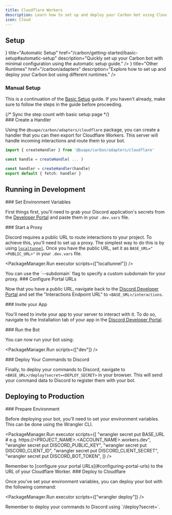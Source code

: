 ```yaml
---
title: Cloudflare Workers
description: Learn how to set up and deploy your Carbon bot using Cloudflare Workers, including development and production environments.
icon: Cloud
---
```



## Setup

<Cards>
    <Card
        icon={<Workflow />}
        title="Automatic Setup"
        href="/carbon/getting-started/basic-setup#automatic-setup"
        description="Quickly set up your Carbon bot with minimal configuration using the automatic setup guide."
    />
    <Card
        icon={<Server />}
        title="Other Runtimes"
        href="/carbon/adapters"
        description="Explore how to set up and deploy your Carbon bot using different runtimes."
    />
</Cards>

### Manual Setup

This is a continuation of the [Basic Setup](/carbon/getting-started/basic-setup) guide. If you haven't already, make sure to follow the steps in the guide before proceeding.

<Steps>
{/* Sync the step count with basic setup page */}
<div class="step" style={{ display: 'hidden' }} />
<div class="step" style={{ display: 'hidden' }} />
<div class="step" style={{ display: 'hidden' }} />
<div class="step" style={{ display: 'hidden' }} />
<div class="step" style={{ display: 'hidden' }} />

<Step>
### Create a Handler

Using the `@buape/carbon/adapters/cloudflare` package, you can create a handler that you can then export for Cloudflare Workers. This server will handle incoming interactions and route them to your bot.

```ts
import { createHandler } from '@buape/carbon/adapters/cloudflare'

const handle = createHandle( ... )

const handler = createHandler(handle)
export default { fetch: handler }
```

</Step>
</Steps>

## Running in Development

<Steps>
<Step>
### Set Environment Variables

First things first, you'll need to grab your Discord application's secrets from the [Developer Portal](https://discord.com/developers/applications) and paste them in your `.dev.vars` file.

</Step>

<Step>
### Start a Proxy

Discord requires a public URL to route interactions to your project. To achieve this, you'll need to set up a proxy. The simplest way to do this is by using [`localtunnel`](https://www.npmjs.com/package/localtunnel). Once you have the public URL, set it as `BASE_URL="<PUBLIC_URL>"` in your `.dev.vars` file.

<PackageManager.Run executor scripts={["localtunnel"]} />

<Callout type="info">
You can use the `--subdomain` flag to specify a custom subdomain for your proxy.
</Callout>
</Step>

<Step>
### Configure Portal URLs

Now that you have a public URL, navigate back to the [Discord Developer Portal](https://discord.com/developers/applications) and set the "Interactions Endpoint URL" to `<BASE_URL>/interactions`.

</Step>

<Step>
### Invite your App

You'll need to invite your app to your server to interact with it. To do so, navigate to the Installation tab of your app in the [Discord Developer Portal](https://discord.com/developers/applications).

</Step>

<Step>
### Run the Bot

You can now run your bot using:

<PackageManager.Run scripts={["dev"]} />
</Step>

<Step>
### Deploy Your Commands to Discord

Finally, to deploy your commands to Discord, navigate to `<BASE_URL>/deploy?secret=<DEPLOY_SECRET>` in your browser. This will send your command data to Discord to register them with your bot.
</Step>

</Steps>

## Deploying to Production

<Steps>
<Step>
### Prepare Environment

Before deploying your bot, you'll need to set your environment variables. This can be done using the Wrangler CLI.

<PackageManager.Run
    executor
    scripts={[
        "wrangler secret put BASE_URL # e.g. https://<PROJECT_NAME>.<ACCOUNT_NAME>.workers.dev",
        "wrangler secret put DISCORD_PUBLIC_KEY",
        "wrangler secret put DISCORD_CLIENT_ID",
        "wrangler secret put DISCORD_CLIENT_SECRET",
        "wrangler secret put DISCORD_BOT_TOKEN",
    ]}
/>

<Callout type="info">
Remember to [configure your portal URLs](#configuring-portal-urls) to the URL of your Cloudflare Worker.
</Callout>
</Step>

<Step>
### Deploy to Cloudflare

Once you've set your environment variables, you can deploy your bot with the following command:

<PackageManager.Run executor scripts={["wrangler deploy"]} />
</Step>

<Callout type="info">
Remember to deploy your commands to Discord using `<BASE_URL>/deploy?secret=<DEPLOY_SECRET>`.
</Callout>

</Steps>
